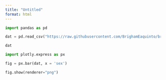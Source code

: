 ```yaml
---
title: "Untitled"
format: html
---
```



```python
import pandas as pd

dat = pd.read_csv("https://raw.githubusercontent.com/BrighamEaquinto/brighameaquinto.github.io/master/datasets/insurance.csv")

dat
```

```python
import plotly.express as px

fig = px.bar(dat, x = 'sex')
```


```python
fig.show(renderer="png")
```
